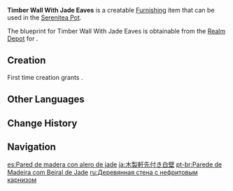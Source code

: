 {{Furnishing Infobox
|id             = 360101
|image          = Item Timber Wall With Jade Eaves.png
|category       = Decoration
|subcategory    = Wall
|quality        = 3
|adeptal_energy = 30
|description    = A Liyue-style wall decorated with eaves and posts made of fragrant cedar that is as clean and white as a gem. It has a simple beauty to it.<br />Leaving things appropriately blank is an art in its own right, bringing out the beauty of the furniture itself and leaving room for the occupants to freely choose their decorations.
|blueprint      = Realm Depot
}}
'''Timber Wall With Jade Eaves''' is a creatable [[Furnishing]] item that can be used in the [[Serenitea Pot]].

The blueprint for Timber Wall With Jade Eaves is obtainable from the [[Realm Depot]] for {{Item|Realm Currency|24|x=160}}.

==Creation==
First time creation grants {{Item|Trust|24|x=60}}.
{{Recipe
|type = Creation
|time = 14h
|Fragrant Cedar Wood = 8
|White Iron Chunk = 4
|sort = Fragrant Cedar Wood;White Iron Chunk
}}

==Other Languages==
{{Other Languages
|default_hidden = 1
|en      = Timber Wall With Jade Eaves
|zhs     = 玉面檐枋墙
|zhs_rm  = Yù Miàn Yán Fāng Qiáng
|zht     = 玉面簷枋牆
|zht_rm  = Yù Miàn Yán Fāng Qiáng
|ja      = 木製軒先付き白壁
|ja_rm   = Mokusei Nokisaki-tsuki Shirakabe
|ko      = 깔끔한 목제 처마 벽
|ko_rm   = Kkalkkeumhan Mokje Cheoma Byeok
|es      = Pared de madera con alero de jade
|fr      = Mur en bois avec alcôve de jade
|ru      = Деревянная стена с нефритовым карнизом
|th      = กำแพงหยก
|th_rm   = 
|vi      = Tường Cao Mặt Ngọc
|de      = Holzwand mit Jadetraufe
|id      = Tembok Kayu Dengan Tepi Atap Giok
|pt      = Parede de Madeira com Beiral de Jade
|tr      = Yeşim Saçaklı Ahşap Duvar
|it      = Parete di legno con grondaia di giada
}}

==Change History==
{{Change History|1.5}}

==Navigation==
{{Furnishing Navbox|interior}}

[[es:Pared de madera con alero de jade]]
[[ja:木製軒先付き白壁]]
[[pt-br:Parede de Madeira com Beiral de Jade]]
[[ru:Деревянная стена с нефритовым карнизом]]